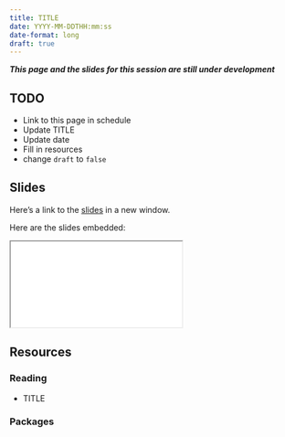 ```yaml
---
title: TITLE
date: YYYY-MM-DDTHH:mm:ss
date-format: long
draft: true
---
```


***This page and the slides for this session are still under development***

## TODO

- Link to this page in schedule
- Update TITLE
- Update date
- Fill in resources
- change `draft` to `false`

## Slides

Here's a link to the [slides](/slides/08-documentation/index.qmd){target="_blank"} in a new window. 

Here are the slides embedded:

<iframe class="slide-deck ar3x2" src="/slides/08-documentation/index.html" title="08-documentation slides">
</iframe>

## Resources

### Reading

- TITLE

  <LINK>


### Packages
